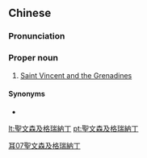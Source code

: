 {{also|圣文森及格瑞纳丁}}
==Chinese==
{{zh-forms|s=圣文森及格瑞纳丁|type=314}}

===Pronunciation===
{{zh-pron
|m=Shèngwénsēn jí Géruìnàdīng
|c=sing3 man4 sam1 kap6 gaak3 sui6 naap6 ding1
|cat=pn
}}

===Proper noun===
{{zh-proper noun}}

# [[Saint Vincent and the Grenadines]]

====Synonyms====
* {{zh-l|聖文森特和格林納丁斯}}

[[Category:zh:Countries|耳07聖文森及格瑞納丁]]

[[lt:聖文森及格瑞納丁]]
[[pt:聖文森及格瑞納丁]]